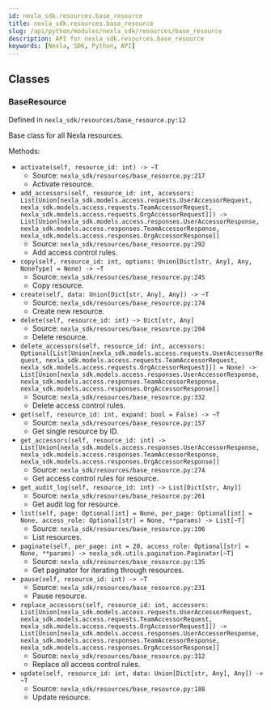 ```yaml
---
id: nexla_sdk.resources.base_resource
title: nexla_sdk.resources.base_resource
slug: /api/python/modules/nexla_sdk/resources/base_resource
description: API for nexla_sdk.resources.base_resource
keywords: [Nexla, SDK, Python, API]
---
```


## Classes

### BaseResource

Defined in `nexla_sdk/resources/base_resource.py:12`

Base class for all Nexla resources.

Methods:

- `activate(self, resource_id: int) -> ~T`
  - Source: `nexla_sdk/resources/base_resource.py:217`
  - Activate resource.
- `add_accessors(self, resource_id: int, accessors: List[Union[nexla_sdk.models.access.requests.UserAccessorRequest, nexla_sdk.models.access.requests.TeamAccessorRequest, nexla_sdk.models.access.requests.OrgAccessorRequest]]) -> List[Union[nexla_sdk.models.access.responses.UserAccessorResponse, nexla_sdk.models.access.responses.TeamAccessorResponse, nexla_sdk.models.access.responses.OrgAccessorResponse]]`
  - Source: `nexla_sdk/resources/base_resource.py:292`
  - Add access control rules.
- `copy(self, resource_id: int, options: Union[Dict[str, Any], Any, NoneType] = None) -> ~T`
  - Source: `nexla_sdk/resources/base_resource.py:245`
  - Copy resource.
- `create(self, data: Union[Dict[str, Any], Any]) -> ~T`
  - Source: `nexla_sdk/resources/base_resource.py:174`
  - Create new resource.
- `delete(self, resource_id: int) -> Dict[str, Any]`
  - Source: `nexla_sdk/resources/base_resource.py:204`
  - Delete resource.
- `delete_accessors(self, resource_id: int, accessors: Optional[List[Union[nexla_sdk.models.access.requests.UserAccessorRequest, nexla_sdk.models.access.requests.TeamAccessorRequest, nexla_sdk.models.access.requests.OrgAccessorRequest]]] = None) -> List[Union[nexla_sdk.models.access.responses.UserAccessorResponse, nexla_sdk.models.access.responses.TeamAccessorResponse, nexla_sdk.models.access.responses.OrgAccessorResponse]]`
  - Source: `nexla_sdk/resources/base_resource.py:332`
  - Delete access control rules.
- `get(self, resource_id: int, expand: bool = False) -> ~T`
  - Source: `nexla_sdk/resources/base_resource.py:157`
  - Get single resource by ID.
- `get_accessors(self, resource_id: int) -> List[Union[nexla_sdk.models.access.responses.UserAccessorResponse, nexla_sdk.models.access.responses.TeamAccessorResponse, nexla_sdk.models.access.responses.OrgAccessorResponse]]`
  - Source: `nexla_sdk/resources/base_resource.py:274`
  - Get access control rules for resource.
- `get_audit_log(self, resource_id: int) -> List[Dict[str, Any]]`
  - Source: `nexla_sdk/resources/base_resource.py:261`
  - Get audit log for resource.
- `list(self, page: Optional[int] = None, per_page: Optional[int] = None, access_role: Optional[str] = None, **params) -> List[~T]`
  - Source: `nexla_sdk/resources/base_resource.py:106`
  - List resources.
- `paginate(self, per_page: int = 20, access_role: Optional[str] = None, **params) -> nexla_sdk.utils.pagination.Paginator[~T]`
  - Source: `nexla_sdk/resources/base_resource.py:135`
  - Get paginator for iterating through resources.
- `pause(self, resource_id: int) -> ~T`
  - Source: `nexla_sdk/resources/base_resource.py:231`
  - Pause resource.
- `replace_accessors(self, resource_id: int, accessors: List[Union[nexla_sdk.models.access.requests.UserAccessorRequest, nexla_sdk.models.access.requests.TeamAccessorRequest, nexla_sdk.models.access.requests.OrgAccessorRequest]]) -> List[Union[nexla_sdk.models.access.responses.UserAccessorResponse, nexla_sdk.models.access.responses.TeamAccessorResponse, nexla_sdk.models.access.responses.OrgAccessorResponse]]`
  - Source: `nexla_sdk/resources/base_resource.py:312`
  - Replace all access control rules.
- `update(self, resource_id: int, data: Union[Dict[str, Any], Any]) -> ~T`
  - Source: `nexla_sdk/resources/base_resource.py:188`
  - Update resource.

